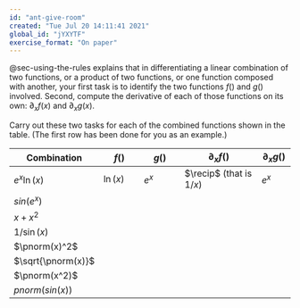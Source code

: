```yaml
---
id: "ant-give-room"
created: "Tue Jul 20 14:11:41 2021"
global_id: "jYXYTF"
exercise_format: "On paper"
---
```


@sec-using-the-rules explains that in differentiating a linear combination of two functions, or a product of two functions, or one function composed with another, your first task is to identify the two functions $f()$ and $g()$ involved. Second, compute the derivative of each of those functions on its own: $\partial_x f(x)$ and $\partial_x g(x)$.

Carry out these two tasks for each of the combined functions shown in the table. (The first row has been done for you as an example.) 

Combination    | $f()$    | $g()$   | $\partial_x f()$  | $\partial_x g()$ 
---------------|----------|----------|-------------------|--------
$e^x \ln(x)$   | $\ln(x)$ | $e^x$ | $\recip$ (that is $1/x$) | $e^x$
$sin(e^x)$     |          |          |                   |           
$x + x^2$      |          |          |                   |           
$1/\sin(x)$    |          |          |                   |           
$\pnorm(x)^2$  |          |          |                   |           
$\sqrt{\pnorm(x)}$ |          |          |                   |           
$\pnorm(x^2)$  |          |          |                   |           
$pnorm(sin(x))$ |          |          |                   |           


